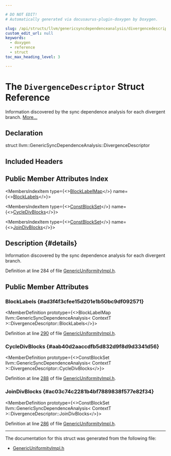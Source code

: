 ```yaml
---

# DO NOT EDIT!
# Automatically generated via docusaurus-plugin-doxygen by Doxygen.

slug: /api/structs/llvm/genericsyncdependenceanalysis/divergencedescriptor
custom_edit_url: null
keywords:
  - doxygen
  - reference
  - struct
toc_max_heading_level: 3

---
```





# The `DivergenceDescriptor` Struct Reference

<DoxygenPage pluginConfig={pluginConfig}>

Information discovered by the sync dependence analysis for each divergent branch. <a href="#details">More...</a>

## Declaration

<CodeBlock>struct llvm::GenericSyncDependenceAnalysis::DivergenceDescriptor</CodeBlock>

## Included Headers

<IncludesList>
<IncludesListItem
  filePath="llvm/ADT/GenericUniformityImpl.h"
  permalink="/docs/api/files/include/include/llvm/include/llvm/adt/genericuniformityimpl-h"
  isLocal="true" />
</IncludesList>

## Public Member Attributes Index

<MembersIndex>

<MembersIndexItem
  type={<><a href="/docs/api/classes/llvm/genericsyncdependenceanalysis/#a823a5b27036e0b5096c257e597133085">BlockLabelMap</a></>}
  name={<><a href="#ad3f4f3cfee15d201e1b50bc9df092571">BlockLabels</a></>}>
</MembersIndexItem>

<MembersIndexItem
  type={<><a href="/docs/api/classes/llvm/genericsyncdependenceanalysis/#a830c492481c53ddb72580e5c647758d9">ConstBlockSet</a></>}
  name={<><a href="#aab40d2aaccdfb5d832d9f8d9d3341d56">CycleDivBlocks</a></>}>
</MembersIndexItem>

<MembersIndexItem
  type={<><a href="/docs/api/classes/llvm/genericsyncdependenceanalysis/#a830c492481c53ddb72580e5c647758d9">ConstBlockSet</a></>}
  name={<><a href="#ac03c74c2281b4bf7889838f577e82f34">JoinDivBlocks</a></>}>
</MembersIndexItem>

</MembersIndex>

## Description {#details}

Information discovered by the sync dependence analysis for each divergent branch.

Definition at line 284 of file <a href="/docs/api/files/include/include/llvm/include/llvm/adt/genericuniformityimpl-h">GenericUniformityImpl.h</a>.

<SectionDefinition>

## Public Member Attributes

### BlockLabels {#ad3f4f3cfee15d201e1b50bc9df092571}

<MemberDefinition
  prototype={<>BlockLabelMap llvm::GenericSyncDependenceAnalysis&lt; ContextT &gt;::DivergenceDescriptor::BlockLabels</>}>

Definition at line <a href="/docs/api/files/include/include/llvm/include/llvm/adt/genericuniformityimpl-h/#l00290">290</a> of file <a href="/docs/api/files/include/include/llvm/include/llvm/adt/genericuniformityimpl-h">GenericUniformityImpl.h</a>.
</MemberDefinition>

### CycleDivBlocks {#aab40d2aaccdfb5d832d9f8d9d3341d56}

<MemberDefinition
  prototype={<>ConstBlockSet llvm::GenericSyncDependenceAnalysis&lt; ContextT &gt;::DivergenceDescriptor::CycleDivBlocks</>}>

Definition at line <a href="/docs/api/files/include/include/llvm/include/llvm/adt/genericuniformityimpl-h/#l00288">288</a> of file <a href="/docs/api/files/include/include/llvm/include/llvm/adt/genericuniformityimpl-h">GenericUniformityImpl.h</a>.
</MemberDefinition>

### JoinDivBlocks {#ac03c74c2281b4bf7889838f577e82f34}

<MemberDefinition
  prototype={<>ConstBlockSet llvm::GenericSyncDependenceAnalysis&lt; ContextT &gt;::DivergenceDescriptor::JoinDivBlocks</>}>

Definition at line <a href="/docs/api/files/include/include/llvm/include/llvm/adt/genericuniformityimpl-h/#l00286">286</a> of file <a href="/docs/api/files/include/include/llvm/include/llvm/adt/genericuniformityimpl-h">GenericUniformityImpl.h</a>.
</MemberDefinition>

</SectionDefinition>

<hr/>

The documentation for this struct was generated from the following file:

<ul>
<li><a href="/docs/api/files/include/include/llvm/include/llvm/adt/genericuniformityimpl-h">GenericUniformityImpl.h</a></li>
</ul>

</DoxygenPage>
